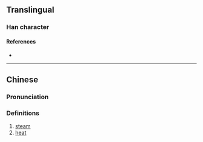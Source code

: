 {{character info/new}}
==Translingual==

===Han character===
{{Han char|rn=86|rad=火|as=05|sn=9|four=|canj=FIKE,FIKK|ids=⿰火犮}}

====References====
* {{Han ref|kx=0668.130|dkj=18942|dj=1077.160|hdz=32195.030|uh=70A6|ud=28838}}

----

==Chinese==
{{zh-forms}}

===Pronunciation===
{{zh-pron
|m=bá
|c=bat6
|mc=y
|oc=y
|ma=
|cat=
}}

===Definitions===
{{zh-hanzi}}

# [[steam]]
# [[heat]]